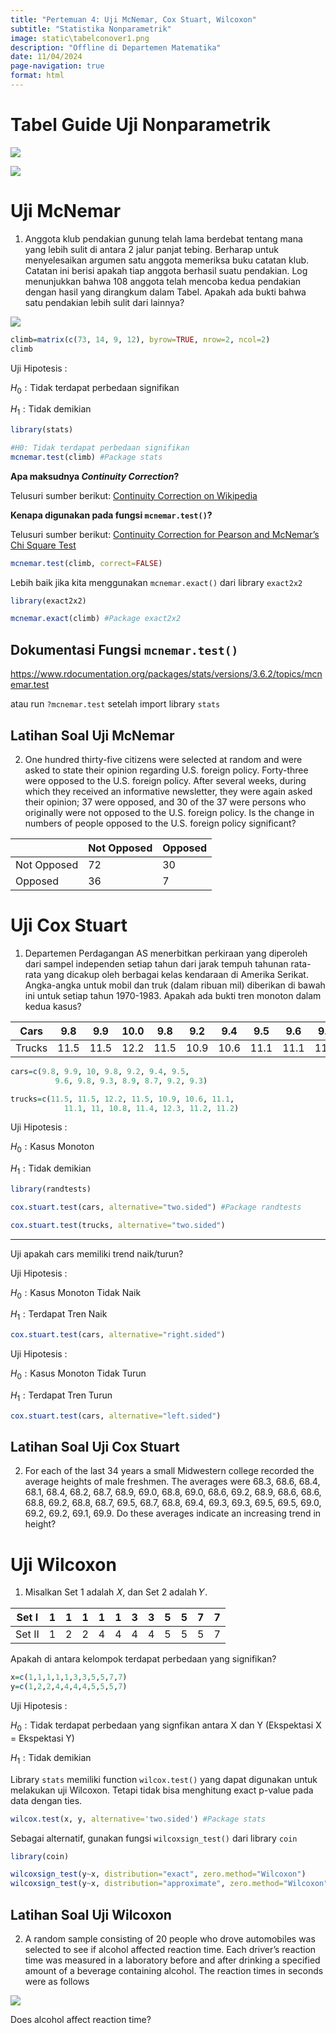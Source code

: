 ```yaml
---
title: "Pertemuan 4: Uji McNemar, Cox Stuart, Wilcoxon"
subtitle: "Statistika Nonparametrik"
image: static\tabelconover1.png
description: "Offline di Departemen Matematika"
date: 11/04/2024
page-navigation: true
format: html
---
```


# Tabel Guide Uji Nonparametrik

![](static\tabelconover1.png)

![](static\tabelconover2.png)

# Uji McNemar

1. Anggota klub pendakian gunung telah lama berdebat tentang mana yang lebih sulit di antara 2 jalur panjat tebing. Berharap untuk menyelesaikan argumen satu anggota memeriksa buku catatan klub. Catatan ini berisi apakah tiap anggota berhasil suatu pendakian. Log menunjukkan bahwa 108 anggota telah mencoba kedua pendakian dengan hasil yang dirangkum dalam Tabel. Apakah ada bukti bahwa satu pendakian lebih sulit dari lainnya?  

![](static\latsol_mcnemar.png)

```r
climb=matrix(c(73, 14, 9, 12), byrow=TRUE, nrow=2, ncol=2)
climb
```

Uji Hipotesis : 

$H_0: \text{Tidak terdapat perbedaan signifikan}$  

$H_1: \text{Tidak demikian}$

```r
library(stats)

#H0: Tidak terdapat perbedaan signifikan
mcnemar.test(climb) #Package stats
```

**Apa maksudnya *Continuity Correction*?**

Telusuri sumber berikut: [Continuity Correction on Wikipedia](https://en.wikipedia.org/wiki/Continuity_correction)

**Kenapa digunakan pada fungsi `mcnemar.test()`?**

Telusuri sumber berikut: [Continuity Correction for Pearson and McNemar's Chi Square Test](https://stats.stackexchange.com/questions/6448/continuity-correction-for-pearson-and-mcnemars-chi-square-test)

```r
mcnemar.test(climb, correct=FALSE)
```

Lebih baik jika kita menggunakan `mcnemar.exact()` dari library `exact2x2`

```r
library(exact2x2)

mcnemar.exact(climb) #Package exact2x2
```

::: {.callout-tip}
# Dokumentasi Fungsi `mcnemar.test()`
[https://www.rdocumentation.org/packages/stats/versions/3.6.2/topics/mcnemar.test](https://www.rdocumentation.org/packages/stats/versions/3.6.2/topics/mcnemar.test)

atau run `?mcnemar.test` setelah import library `stats`
:::

## Latihan Soal Uji McNemar

2. One hundred thirty-five citizens were selected at random and were asked to state their opinion regarding U.S. foreign policy. Forty-three were opposed to the U.S. foreign policy. After several weeks, during which they received an informative newsletter, they were again asked their opinion; 37 were opposed, and 30 of the 37 were persons who originally were not opposed to the U.S. foreign policy. Is the change in numbers of people opposed to the U.S. foreign policy significant?

||Not Opposed|Opposed|
|---|---|---|
|Not Opposed|72|30|
|Opposed|36|7|


# Uji Cox Stuart
1. Departemen Perdagangan AS menerbitkan perkiraan yang diperoleh dari sampel independen setiap tahun dari jarak tempuh tahunan rata-rata yang dicakup oleh berbagai kelas kendaraan di Amerika Serikat. Angka-angka untuk mobil dan truk (dalam ribuan mil) diberikan di bawah ini untuk setiap tahun 1970-1983. Apakah ada bukti tren monoton dalam kedua kasus?  

|Cars|9.8|9.9|10.0|9.8|9.2|9.4|9.5|9.6|9.8|9.3|8.9|8.7|9.2|9.3|
|---|---|---|---|---|---|---|---|---|---|---|---|---|---|---|
|Trucks|11.5|11.5|12.2|11.5|10.9|10.6|11.1|11.1|11.0|10.8|11.4|12.3|11.2|11.2|

```r
cars=c(9.8, 9.9, 10, 9.8, 9.2, 9.4, 9.5, 
          9.6, 9.8, 9.3, 8.9, 8.7, 9.2, 9.3)

trucks=c(11.5, 11.5, 12.2, 11.5, 10.9, 10.6, 11.1, 
            11.1, 11, 10.8, 11.4, 12.3, 11.2, 11.2)
```

Uji Hipotesis : 

$H_0: \text{Kasus Monoton}$  

$H_1: \text{Tidak demikian}$

```r
library(randtests)

cox.stuart.test(cars, alternative="two.sided") #Package randtests

cox.stuart.test(trucks, alternative="two.sided")
```

---

Uji apakah cars memiliki trend naik/turun?

Uji Hipotesis : 

$H_0: \text{Kasus Monoton Tidak Naik}$  

$H_1: \text{Terdapat Tren Naik}$

```r
cox.stuart.test(cars, alternative="right.sided") 
```

Uji Hipotesis : 

$H_0: \text{Kasus Monoton Tidak Turun}$  

$H_1: \text{Terdapat Tren Turun}$

```r
cox.stuart.test(cars, alternative="left.sided") 
```


## Latihan Soal Uji Cox Stuart

2. For each of the last 34 years a small Midwestern college recorded the average heights of male freshmen. The averages were 68.3, 68.6, 68.4, 68.1, 68.4, 68.2, 68.7, 68.9, 69.0, 68.8, 69.0, 68.6, 69.2, 68.9, 68.6, 68.6, 68.8, 69.2, 68.8, 68.7, 69.5, 68.7, 68.8, 69.4, 69.3, 69.3, 69.5, 69.5, 69.0, 69.2, 69.2, 69.1, 69.9. Do these averages indicate an increasing trend in height?

# Uji Wilcoxon

1. Misalkan Set 1 adalah 𝑋, dan Set 2 adalah 𝑌. 

|Set I|1|1|1|1|1|3|3|5|5|7|7|
|---|---|---|---|---|---|---|---|---|---|---|---|
|Set II|1|2|2|4|4|4|4|5|5|5|7|

Apakah di antara kelompok terdapat perbedaan yang signifikan? 

```r
x=c(1,1,1,1,1,3,3,5,5,7,7)
y=c(1,2,2,4,4,4,4,5,5,5,7)
```

Uji Hipotesis : 

$H_0: \text{Tidak terdapat perbedaan yang signfikan antara X dan Y (Ekspektasi X = Ekspektasi Y)}$  

$H_1: \text{Tidak demikian}$

Library `stats` memiliki function `wilcox.test()` yang dapat digunakan untuk melakukan uji Wilcoxon. Tetapi tidak bisa menghitung exact p-value pada data dengan ties.

```r
wilcox.test(x, y, alternative='two.sided') #Package stats
```

Sebagai alternatif, gunakan fungsi `wilcoxsign_test()` dari library `coin`

```r
library(coin)

wilcoxsign_test(y~x, distribution="exact", zero.method="Wilcoxon")
wilcoxsign_test(y~x, distribution="approximate", zero.method="Wilcoxon")
```

## Latihan Soal Uji Wilcoxon

2. A random sample consisting of 20 people who drove automobiles was selected to see if alcohol 
affected reaction time. Each driver's reaction time was measured in a laboratory before and after 
drinking a specified amount of a beverage containing alcohol. The reaction times in seconds were as 
follows

![](static/latsol_wilcoxon.png)

Does alcohol affect reaction time? 

